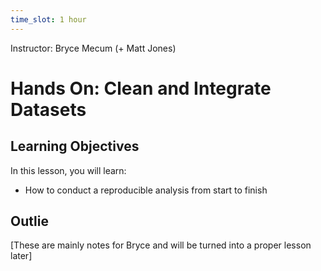 ```yaml
---
time_slot: 1 hour
---
```


Instructor: Bryce Mecum (+ Matt Jones)

# Hands On: Clean and Integrate Datasets

## Learning Objectives

In this lesson, you will learn:

- How to conduct a reproducible analysis from start to finish


## Outlie

[These are mainly notes for Bryce and will be turned into a proper lesson later]

